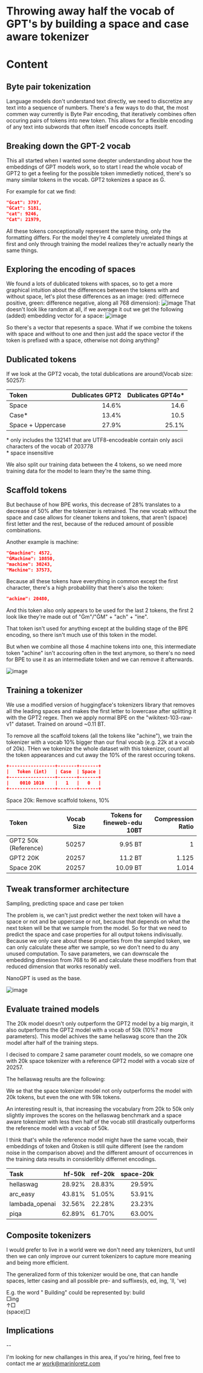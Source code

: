 # Throwing away half the vocab of GPT's by building a space and case aware tokenizer

# Content

## Byte pair tokenization

Language models don't understand text directly, we need to discretize any text into a sequence of numbers.
There's a few ways to do that, the most commen way currently is Byte Pair encoding, that iteratively combines
often occuring pairs of tokens into new token. This allows for a flexible encoding of any text into subwords that
often itself encode concepts itself.

## Breaking down the GPT-2 vocab

This all started when I wanted some deepter understanding about how the embeddings of GPT models work,
so to start I read the whole vocab of GPT2 to get a feeling for the possible token immedietly noticed, there's
so many similar tokens in the vocab. GPT2 tokenizes a space as Ġ.

For example for cat we find:

```json
"Ġcat": 3797,
"ĠCat": 5181,
"cat": 9246,
"Cat": 21979,
```

All these tokens conceptionally represent the same thing, only the formatting differs.
For the model they're 4 completely unrelated things at first and only through training the model realizes they're
actually nearly the same things.

## Exploring the encoding of spaces

We found a lots of dublicated tokens with spaces, so to get a more graphical intuition about the differences between
the tokens with and without space, let's plot these differences as an image: (red: differnece positive, green: difference negative, along all 768 dimension):
![image](/blog/space-tokenizer/space-diff.png)
That doesn't look like random at all, if we average it out we get the following (added) embedding vector for a space:
![image](/blog/space-tokenizer/space-diff-average.png)

So there's a vector that repesents a space. What if we combine the tokens with space and without to one and
then just add the space vector if the token is prefixed with a space, otherwise not doing anything?

## Dublicated tokens

If we look at the GPT2 vocab, the total dublications are around(Vocab size: 50257):

| Token             | Dublicates GPT2 | Dublicates GPT4o\* |
| :---------------- | --------------: | -----------------: |
| Space             |           14.6% |               14.6 |
| Case\*            |           13.4% |               10.5 |
| Space + Uppercase |           27.9% |              25.1% |

\* only includes the 132141 that are UTF8-encodeable contain only ascii characters of the vocab of 203778  
\* space insensitive

We also split our training data between the 4 tokens, so we need more training data for the model to learn they're the same thing.

## Scaffold tokens

But bechause of how BPE works, this decrease of 28% translates to a decrease of 50% after the tokenizer is retrained.
The new vocab without the space and case allows for cleaner tokens and tokens, that aren't (space) first letter and the rest,
because of the reduced amount of possible combinations.

Another example is machine:

```json
"Ġmachine": 4572,
"ĠMachine": 10850,
"machine": 30243,
"Machine": 37573,
```

Because all these tokens have everything in common except the first character, there's a high probablility
that there's also the token:

```json
"achine": 20480,
```

And this token also only appears to be used for the last 2 tokens, the first 2 look like they're made out of "Ġm"/"ĠM" + "ach" + "ine".

That token isn't used for anything except at the building stage of the BPE encoding, so there isn't much use of this token in the model.

But when we combine all those 4 machine tokens into one, this intermediate token "achine" isn't accouring
often in the text anymore, so there's no need for BPE to use it as an intermediate token and we can remove it afterwards.

![image](/blog/space-tokenizer/scaffold-tokens.png)

## Training a tokenizer

We use a modified version of huggingface's tokenizers library that removes all the leading spaces and makes
the first letter to lowercase after splitting it with the GPT2 regex. Then we apply normal BPE on the "wikitext-103-raw-v1"
dataset. Trained on around ~0.11 BT.

To remove all the scaffold tokens (all the tokens like "achine"), we train the tokenizer with a vocab 10% bigger
than our final vocab (e.g. 22k at a vocab of 20k). THen we tokenize the whole dataset with this tokenizer, count all the
token appearances and cut away the 10% of the rarest occuring tokens.

```json
+-----------------+-------+-------+
|   Token (int)   | Case  | Space |
+-----------------+-------+-------+
|    0010 1010    |   1   |   0   |
+-----------------+-------+-------+
```

Space 20k: Remove scaffold tokens, 10%

| Token                | Vocab Size | Tokens for fineweb-edu 10BT | Compression Ratio |
| :------------------- | ---------: | --------------------------: | ----------------: |
| GPT2 50k (Reference) |      50257 |                     9.95 BT |                 1 |
| GPT2 20K             |      20257 |                     11.2 BT |             1.125 |
| Space 20K            |      20257 |                    10.09 BT |             1.014 |

## Tweak transformer architecture

Sampling, predicting space and case per token

The problem is, we can't just predict wether the next token will have a space or not and be uppercase or not,
because that depends on what the next token will be that we sample from the model.
So for that we need to predict the space and case properties for all output tokens indivisually.
Because we only care about these properties from the sampled token, we can only calculate these after we sample,
so we don't need to du any unused computation.
To save parameters, we can downscale the embedding dimesion from 768 to 96 and calculate these modifiers from that
reduced dimension that works resonably well.

NanoGPT is used as the base.

![image](/blog/space-tokenizer/hellaswag.png)

## Evaluate trained models

The 20k model doesn't only outperform the GPT2 model by a big margin, it also outperforms the GPT2 model with a vocab
of 50k (10%? more parameters).
This model achives the same hellaswag score than the 20k model after half of the training steps.

I decised to compare 2 same parameter count models, so we comapre one with 20k space tokenizer with a reference
GPT2 model with a vocab size of 20257.

The hellaswag results are the following:

We se that the space tokenizer model not only outperforms the model with 20k tokens, but even the one with 59k tokens.

An interesting result is, that increasing the vocabulary from 20k to 50k only slightly improves the scores on
the hellaswag benchmark and a space aware tokenizer with less then half of the vocab still drastically outperforms
the reference model with a vocab of 50k.

I think that's while the reference model might have the same vocab, their embeddings of token and Ġtoken is still
quite different (see the random noise in the comparison above) and the different amount of occurrences in the training
data results in considerlibly differnet encodings.

| Task           | hf-50k | ref-20k | space-20k |
| :------------- | -----: | ------: | --------: |
| hellaswag      | 28.92% |  28.83% |    29.59% |
| arc_easy       | 43.81% |  51.05% |    53.91% |
| lambada_openai | 32.56% |  22.28% |    23.23% |
| piqa           | 62.89% |  61.70% |    63.00% |

## Composite tokenizers

I would prefer to live in a world were we don't need any tokenizers, but until then we can only improve our
current tokenizers to capture more meaning and being more efficient.

The generalized form of this tokenizer would be one, that can handle spaces, letter casing and all possible pre-
and suffixes(s, ed, ing, 'll, 've)

E.g. the word " Building" could be represented by:
build  
□ing  
↑□  
(space)□

## Implications

--

I'm looking for new challanges in this area, if you're hiring, feel free to contact me ar work@marinloretz.com
